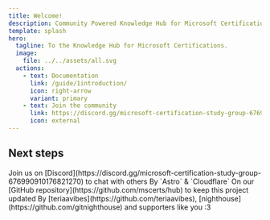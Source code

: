 ```yaml
---
title: Welcome!
description: Community Powered Knowledge Hub for Microsoft Certifications.
template: splash
hero:
  tagline: To the Knowledge Hub for Microsoft Certifications.
  image:
    file: ../../assets/all.svg
  actions:
    - text: Documentation
      link: /guide/1introduction/
      icon: right-arrow
      variant: primary
    - text: Join the community
      link: https://discord.gg/microsoft-certification-study-group-676990910176821270
      icon: external
---
```



## Next steps

<CardGrid stagger>
  <Card title="Community" icon="discord">
    Join us on [Discord](https://discord.gg/microsoft-certification-study-group-676990910176821270) to chat with others
  </Card>
  <Card title="Powered" icon="rocket">
    By `Astro` & `Cloudflare`
  </Card>
  <Card title="Contribute" icon="add-document">
    On our [GitHub repository](https://github.com/mscerts/hub) to keep this project updated
  </Card>
  <Card title="Created" icon="approve-check-circle">
    By [teriaavibes](https://github.com/teriaavibes), [nighthouse](https://github.com/gitnighthouse) and supporters like you :3
  </Card>
</CardGrid>
